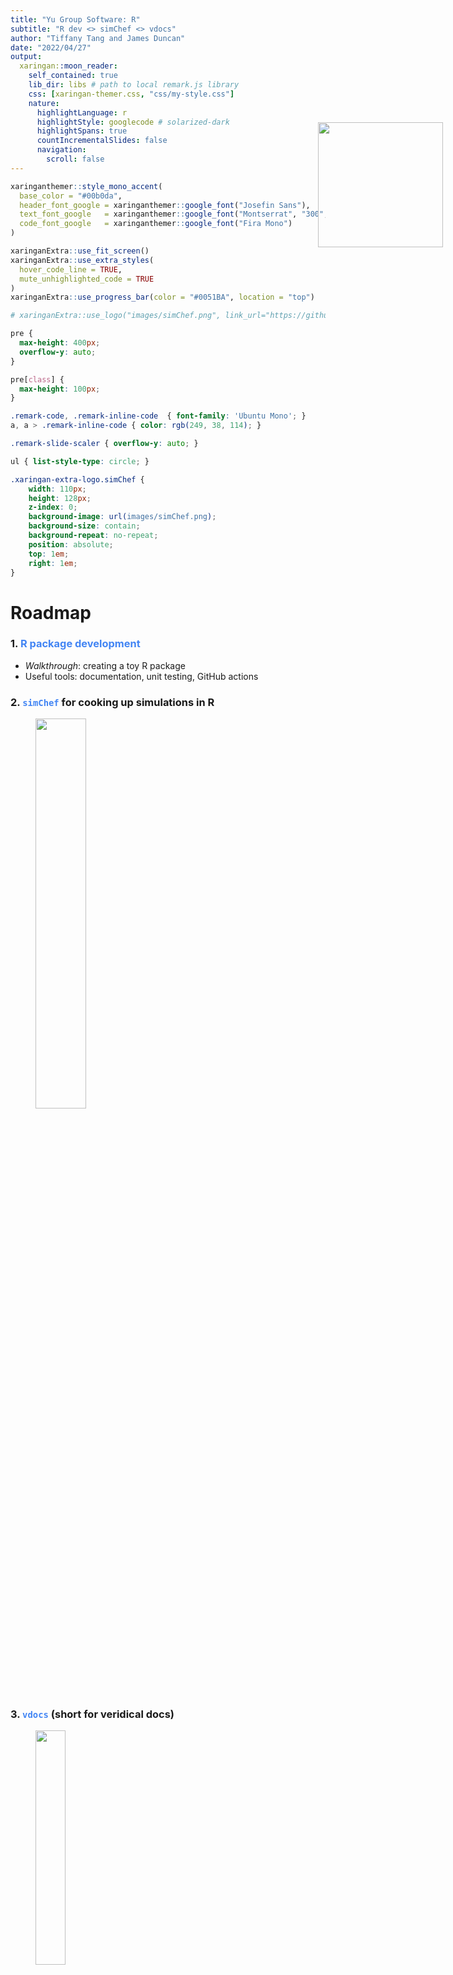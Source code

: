 ```yaml
---
title: "Yu Group Software: R"
subtitle: "R dev <> simChef <> vdocs"
author: "Tiffany Tang and James Duncan"
date: "2022/04/27"
output:
  xaringan::moon_reader:
    self_contained: true
    lib_dir: libs # path to local remark.js library
    css: [xaringan-themer.css, "css/my-style.css"]
    nature:
      highlightLanguage: r
      highlightStyle: googlecode # solarized-dark
      highlightSpans: true
      countIncrementalSlides: false
      navigation:
        scroll: false
---
```


```r
xaringanthemer::style_mono_accent(
  base_color = "#00b0da",
  header_font_google = xaringanthemer::google_font("Josefin Sans"),
  text_font_google   = xaringanthemer::google_font("Montserrat", "300", "300i"),
  code_font_google   = xaringanthemer::google_font("Fira Mono")
)
```

```r
xaringanExtra::use_fit_screen()
xaringanExtra::use_extra_styles(
  hover_code_line = TRUE,
  mute_unhighlighted_code = TRUE
)
xaringanExtra::use_progress_bar(color = "#0051BA", location = "top")

# xaringanExtra::use_logo("images/simChef.png", link_url="https://github.com/Yu-Group/simChef")
```

```css
pre {
  max-height: 400px;
  overflow-y: auto;
}

pre[class] {
  max-height: 100px;
}

.remark-code, .remark-inline-code  { font-family: 'Ubuntu Mono'; }
a, a > .remark-inline-code { color: rgb(249, 38, 114); }

.remark-slide-scaler { overflow-y: auto; }

ul { list-style-type: circle; }

.xaringan-extra-logo.simChef {
    width: 110px;
    height: 128px;
    z-index: 0;
    background-image: url(images/simChef.png);
    background-size: contain;
    background-repeat: no-repeat;
    position: absolute;
    top: 1em;
    right: 1em;
}
```

# Roadmap

### 1. <span style="color:#4285f4">R package development</span>
- *Walkthrough*: creating a toy R package
- Useful tools: documentation, unit testing, GitHub actions

### 2. <span style="color:#4285f4">`simChef`</span> for cooking up simulations in R

<img src="images/simchef_people.png" width="40%" style="margin-left:40px">

### 3. <span style="color:#4285f4">`vdocs`</span> (short for veridical docs)

<img src="images/vdocs_people.png" width="31%" style="margin-left:40px">

*Resources available at: https://github.com/Yu-Group/r-dev 

---

# Why bother with R packages?

- For sharing re-usable code with others

```r
devtools::install_github("Yu-Group/simChef")

library(simChef)
# You can now use functions from simChef!
```

--

- For organizing your code

<center><img src="images/r_pkg_structure.png" width="300"></center>

--

- Lots of helpful tools that are tied to this package structure (e.g., [`usethis`](https://usethis.r-lib.org/), [`devtools`](https://devtools.r-lib.org/), [`roxygen2`](https://roxygen2.r-lib.org/), [`pkgdown`](https://pkgdown.r-lib.org/))

---

# Let's get started with a toy R package

```r
# create package with tidyverse conventions implemented
usethis::create_tidy_package("R.pkg.ex")  
```

--

<br>

This will

- create a new package named `R.pkg.ex`
- apply as many of the tidyverse conventions as possible, 
- issue a few reminders
- activate the new package.

<img src="images/r_tidy_pkg_structure.png" width="200" style="position: absolute; right: 40px; top: 250px">

--

<br><br>

```r
# or alternatively, a more barebones start
usethis::create_package("R.pkg.ex")
```

---

# Writing a reusable R function

All R functions belong in the `R/` directory.

Let's create a file called `R/example_function.R` and add the following to the file:

--

```r
remove_constant_columns <- function(X) {
  const_cols <- purrr::map_lgl(X, ~all(duplicated(.x)[-1L]))
  X_cleaned <- X %>%
    dplyr::select(which(!const_cols))
  return(const_cols)
}
```

--

What does this function do?

---

# Documentation with `roxygen2`

```r
#' Remove constant columns in data
#'
#' @description Given some data X, removes all columns in the data that are a
#'   constant value (while ignoring NAs).
#'
#' @param X A data frame.
#'
#' @return A data frame where constant columns have been removed.
#'
#' @examples
#' X <- data.frame(a = c(1, 1, 1), b = c(1, 2, 3))
#' X_cleaned <- remove_constant_columns(X)
#' 
#' @export
remove_constant_columns <- function(X) {
  const_cols <- purrr::map_lgl(X, ~all(duplicated(.x)[-1L]))
  X_cleaned <- X %>%
    dplyr::select(which(!const_cols))
  return(const_cols)
}
```

We can then render the documentation easily via:

```r
devtools::document()  # or equivalently, roxygen2::roxygenise()
```

--

After this, we can see the function documentation via the usual:

```r
? remove_constant_columns
```

<center><img src="images/documentation.png" width="300"></center>

---

# Managing dependencies

Note however that `remove_constant_columns` depends on other packages.

```r
remove_constant_columns <- function(X) {
  const_cols <- `purrr`::map_lgl(X, ~all(duplicated(.x)[-1L]))
  X_cleaned <- X `%>%`
    `dplyr`::select(which(!const_cols))
  return(const_cols)
}
```

--

The `usethis` package makes it easy to manage these dependencies:

```r
usethis::use_package("purrr")
usethis::use_package("dplyr")
usethis::use_pipe()
```

---

# Additional documentation

### Readme

This is the first thing that people will see on GitHub (and package website).

The `README.Rmd` file has already been initialized by `usethis::create_tidy_package()`. We next need to render the README.Rmd into a README.md via:

```r
devtools::build_readme()
```

--

### Creating vignettes

Vignettes are a great way to teach others how to use your code/package.

To begin creating a vignette, `usethis` provides a nice starter template:

```r
usethis::use_vignette("example_vignette")
```

This initializes a vignette found at `vignettes/example_vignette.Rmd`

---

# Creating a website

So far, we have created an R package with a toy R function, some documentation, and a vignette.

An easy way to organize all this documentation and to improve accessibility is through a package website.

```r
pkgdown::build_site()
```

<iframe src="docs/index.html" width=100% height=60%></iframe>

---

# Other useful commands

To check whether or not the package can be built successfully:

```r
devtools::check()
```

[Note that `devtools::check()` rebuilds all the accompanying documentation, runs all unit tests, and goes through CRAN checks.]

<br>
To quickly load in the package under development and its most recent changes:

```r
devtools::load_all()
```

<br>
To automatically style source code according to the tidyverse style guide:

```r
usethis::use_tidy_style()
```

---

# testthat

Testing is an important part of the data science workflow!

`r emo::ji("paperclips")`[`testthat`](https://testthat.r-lib.org/)  makes it simple.

```r
hitchhiker <- function(x) {
  return(x + 1)
}

testthat::expect_equal(hitchhiker(41), 42)
testthat::expect_equal(hitchhiker(42), 42)

## Error: hitchhiker(42) not equal to 42.
## 1/1 mismatches
## [1] 43 - 42 == 1
```
Other useful `testthat` verbs:
```r
expect_identical() # test if objects are the same
expect_true(); expect_false()
expect_lt(); expect_gt()
expect_error(); expect_warning()
expect_snapshot() # saves stdout and later compares with this gold standard
```

---

# testthat

`r emo::ji("file_folder")` `testthat` tests should be in a directory called `tests/testthat/` next to your
project's `R/` directory. (`usethis::use_testthat` can set that up for you.)

`r emo::ji("page_facing_up")` `testthat` test files should be named like `test-*.R`, e.g. `test-xyz.R`. Again,
there's a `usethis` function to create this: `usethis::use_test("xyz")`.

`r emo::ji("+1")` create one `test-*.R` file for every `*.R` file in `R/`, e.g.,

Here's an example from `simChef`:
```r
test_that("fit_experiment works properly with future::multicore", {

  # multicore plan isn't supported on windows
  skip_on_os("windows")

  # fit_experiment_fixture() returns sequential and parallel simulation results
  results <- fit_experiment_fixture(future::multicore)

  expect_identical(results[[1]], results[[2]])
})
```

---

# withr

`r emo::ji("paperclips")`[`withr`](https://withr.r-lib.org/index.html) is another helpful package for
writing testing code and much more.

* Prevents unintended side effects (aka, hard to squash `r emo::ji("mosquito")`!): `with_environment()`
* Cleans up temporary state: `with_tempfile()`
* Helps with reproducibility: `with_seed()`
* Can run arbitrary code when exiting a frame in the call stack: `defer()`, `defer_parent()`

---

# withr in simChef

We use `withr` to temporarily set a `future` plan and reset it when the code
inside of `with_plan` finishes.

```r
set_plan <- function(plan, ...) {
  # get the original plan so we can reset at the end
  old_plan <- future::plan()
  future::plan(plan, ...)
  return(old_plan)
}

reset_plan <- function(plan) {
  future::plan(plan)
}

with_plan <- withr::with_(set_plan, reset_plan)

fit_experiment_fixture <- function(plan) {
  ... # setup code

  parallel <- withr::with_seed( # set the random seed
    seed,
    with_plan( # set the plan
      plan,
      fit_experiment(experiment, n_reps = 10) # get results in parallel
    )
  )
  return(list(parallel, sequential))
}
```

---

# GitHub Actions

 `r emo::ji("paperclips")`[GitHub Actions](https://docs.github.com/en/actions): automated scripts that run
on GitHub's servers when you make changes to a repo.

They help automate:

* testing
* code "linting" (syntax / style checking)
* (documentation) website deployment
* many other repetitive tasks that run when code changes

---

# r-lib's GitHub actions

Many of the core R packages we've mentioned are maintained in the
`r emo::ji("paperclips")`[`r-lib`](https://github.com/r-lib) GitHub organization, including:
* `devtools`
* `roxygen2`
* `testthat`
* `pkgdown`
* `usethis`

`r-lib` also maintains a very useful repo with many GitHub Actions scripts that
you can use in your workflows: `r emo::ji("paperclips")`[r-lib/actions](https://github.com/r-lib/actions).

Of course there's a `usethis` command:
```r
# creates an action to run R CMD check
usethis::use_github_actions("check-standard")`
```

You can swap out `"check-standard"` for any of the example actions in [`r-lib/actions/examples/`](https://github.com/r-lib/actions/tree/v2-branch/examples).

---

# Example: Automated grading of STAT 215A lab reports

`r emo::ji("paperclips")`[auto215a](https://github.com/Yu-Group/auto215a/) (private repo)

```yaml
jobs:
  run-grader:

    ...

    strategy:
      fail-fast: false
      matrix:
        student:
          # add all the students here
          - {repo: 'student1-username/stat215a', id: 'anon-id1'}
          - {repo: 'student2-username/stat215a', id: 'anon-id2'}
        lab:
          # add the lab(s) / function(s) to test here
          # each function should be in a separate .R file of the same name
          - {R-dir: 'lab3/R', fun: 'similarity_fn'}

    steps:
        # get this repo and set as the default working directory
      - uses: actions/checkout@v3

        # setup R
      - uses: r-lib/actions/setup-r@v2
        with:
          r-version: 'release'
          use-public-rspm: true

      - name: Install grader dependencies
        run: |
          ## --------------------------------------------------------------------
          install.packages(c("remotes", "lintr"))
          remotes::install_github("Yu-Group/auto215a/auto215aR")
        shell: Rscript {0}

        # checkout student repo
      - uses: actions/checkout@v3
        with:
          repository: ${{ matrix.student.repo }}
          path: ./${{ matrix.student.id }}

      - name: Install student dependencies, test their functions, and lint their code
        run: |
          ## --------------------------------------------------------------------
          # install
          remotes::install_deps()
          # source
          source("${{ matrix.lab.R-dir }}/${{ matrix.lab.fun }}.R")
          # test
          auto215aR::test_${{ matrix.lab.fun }}(${{ matrix.lab.fun }}, submit_id = "${{ matrix.student.id }}")
          # lint
          lintr::lint("${{ matrix.lab.R-dir }}/${{ matrix.lab.fun }}.R")
        shell: Rscript {0}
        working-directory: ./${{ matrix.student.id }}
```

---

# `Yu-Group` Actions

GitHub Action are a key part of the group's project / software development
workflow, used by:

* `simChef`
* `vdocs`
* `vflow`
* `imodels`
* Many more and hopefully yours too!

---

# Additional resources

We created these slides in `Rmarkdown` via the package `r emo::ji("paperclips")`[`xaringan`](https://bookdown.org/yihui/rmarkdown/xaringan.html).

--

These extensions make `xaringan` even more powerful:

* `r emo::ji("paperclips")`[xaringanthemer](https://pkg.garrickadenbuie.com/xaringanthemer)
* `r emo::ji("paperclips")`[xaringanExtra](https://pkg.garrickadenbuie.com/xaringanExtra)

--

Here are some great bookmarks for software dev / productivity in R:

* `r emo::ji("paperclips")`[Advanced R (2nd edition)](https://adv-r.hadley.nz)
* `r emo::ji("paperclips")`[R Packages (2nd edition)](https://r-pkgs.org/)
* `r emo::ji("paperclips")`[bookdown: Authoring Books and Technical Documents with R Markdown](https://bookdown.org/yihui/bookdown/)
* `r emo::ji("paperclips")` [blogdown: Creating Websites with R Markdown](https://bookdown.org/yihui/blogdown/)

---

# simChef

<a class="xaringan-extra-logo simChef" href="https://github.com/Yu-Group/simChef"></a>

`simChef` is an R package to facilitate **transparent** and **reliable** simulation
experiments, with PCS as the guiding framework.

```css
.faces > img {
    width: 75%;
    padding-top: 10%;
}
```

```r
devtools::install_github("Yu-Group/simChef")
```

.center.faces[![collaborators on simChef](images/simChef-faces.png)]

---

# simChef

<a class="xaringan-extra-logo simChef" href="https://github.com/Yu-Group/simChef"></a>

`simChef` is an R package to facilitate **transparent** and **reliable** simulation
experiments, with PCS as the guiding framework.

.center.recipe1[![recipe for a principled simulation](images/recipe-1.png)]

---

# simChef

<a class="xaringan-extra-logo simChef" href="https://github.com/Yu-Group/simChef"></a>

`simChef` is an R package to facilitate **transparent** and **reliable** simulation
experiments, with PCS as the guiding framework.

.center.recipe2[![recipe for a principled simulation](images/recipe-2.png)]

---

# simChef

<a class="xaringan-extra-logo simChef" href="https://github.com/Yu-Group/simChef"></a>

`simChef` is an R package to facilitate **transparent** and **reliable** simulation
experiments, with PCS as the guiding framework.

.center.recipe3[![recipe for a principled simulation](images/recipe-3.png)]

---

# simChef

<a class="xaringan-extra-logo simChef" href="https://github.com/Yu-Group/simChef"></a>

`simChef` is an R package to facilitate **transparent** and **reliable** simulation
experiments, with PCS as the guiding framework.

.center.recipe4[![recipe for a principled simulation](images/recipe-4.png)]

---

# simChef's goals

<a class="xaringan-extra-logo simChef" href="https://github.com/Yu-Group/simChef"></a>

**Transparent**
* Scientific question **clearly defined** and communicated **honestly**.

--

**Realistic**
* Synthetic data should resemble the **real world** and should use **real data**
as much as possible.

--

**Intuitive**
* Simulation code should be **readable** and **understandable**.

--

**Efficient**
* Simulations should take advantage of **distributed computation**.

--

**Reproducible**
* Results should be **consistent** across runs, users, and computing
environments and they should be **easy to share**.

---

# simChef basic usage

<a class="xaringan-extra-logo simChef" href="https://github.com/Yu-Group/simChef"></a>

```r
experiment <- create_experiment(name = "my-exper")
```

---

# simChef basic usage

<a class="xaringan-extra-logo simChef" href="https://github.com/Yu-Group/simChef"></a>

```r
experiment <- create_experiment(name = "my-exper") %>%
  add_dgp(dgp) # DGP = data-generating process
```

---

# simChef basic usage

<a class="xaringan-extra-logo simChef" href="https://github.com/Yu-Group/simChef"></a>

```r
experiment <- create_experiment(name = "my-exper") %>%
  add_dgp(dgp) %>% # DGP = data-generating process
  add_method(method) # method under study
```

---

# simChef basic usage

<a class="xaringan-extra-logo simChef" href="https://github.com/Yu-Group/simChef"></a>

```r
experiment <- create_experiment(name = "my-exper") %>%
  add_dgp(dgp) %>% # DGP = data-generating process
  add_method(method) %>% # method under study
  add_evaluator(eval) # evaluates simulation results
```

---

# simChef basic usage

<a class="xaringan-extra-logo simChef" href="https://github.com/Yu-Group/simChef"></a>

```r
experiment <- create_experiment(name = "my-exper") %>%
  add_dgp(dgp) %>% # DGP = data-generating process
  add_method(method) %>% # method under study
  add_evaluator(eval) %>% # evaluates simulation results
  add_visualizer(viz) # creates plots / tables / other visual summaries for Rmd
```

---

# simChef basic usage

<a class="xaringan-extra-logo simChef" href="https://github.com/Yu-Group/simChef"></a>

```r
experiment <- create_experiment(name = "my-exper") %>%
  add_dgp(dgp) %>% # DGP = data-generating process
  add_method(method) %>% # method under study
  add_evaluator(eval) %>% # evaluates simulation results
  add_visualizer(viz) # creates plots / tables / other visual summaries for Rmd

fit_experiment(experiment,
               n_reps = 100, # number of replicates for each combo of (dgp, method)
               save = TRUE, # save results to disk
               checkpoint_n_reps = 20) # save intermediate results as we go
```

---

# simChef basic usage

<a class="xaringan-extra-logo simChef" href="https://github.com/Yu-Group/simChef"></a>

```r
experiment <- create_experiment(name = "my-exper") %>%
  add_dgp(dgp) %>% # DGP = data-generating process
  add_method(method) %>% # method under study
  add_evaluator(eval) %>% # evaluates simulation results
  add_visualizer(viz) # creates plots / tables / other visual summaries for Rmd

fit_experiment(experiment,
               n_reps = 100, # number of replicates for each combo of (dgp, method)
               save = TRUE, # save results to disk
               checkpoint_n_reps = 20) # save intermediate results as we go

# A tibble: 100 × 9
   .rep  .dgp_name .method_name param1 param2 vec          .n  .rho .noise_level
   <chr> <chr>     <chr>         <dbl>  <dbl> <list>    <dbl> <dbl>        <dbl>
 1 1     dgp1      method1           1      3 <dbl [3]>    10   0.5            1
 2 1     dgp1      method1           2      3 <dbl [3]>    10   0.5            1
 3 1     dgp1      method1           1      4 <dbl [3]>    10   0.5            1
 4 1     dgp1      method1           2      4 <dbl [3]>    10   0.5            1
 5 1     dgp1      method1           1      3 <int [6]>    10   0.5            1
# … with 95 more rows
```

---

# DGPs

User's can write their own custom DGP functions.

```r
my_linear_gaussian_dgp_fun <- function(n, p) {

  ## generate covariate matrix
  X <- matrix(rnorm(n = n*p), nrow = n)

  ## sample linear model coefficients
  betas <- sample(
    c(0, 0.5, 1), size = p,
    replace = TRUE, prob = c(0.5, 0.3, 0.2)
  )

  ## create a linear response y with additive gaussian noise
  y <- cbind(1, X) %*% c(1, betas) + rnorm(n)

  return(list(X = X, y = y, betas = betas))
}
```

---

# DGPs

This function is then passed to `simChef` to create a `DGP` (with optional
default values for `n` and `p`).

```r
my_linear_gaussian_dgp_fun <- function(n, p) {
  ...
}

dgp <- create_dgp(
  my_linear_gaussian_dgp_fun,
  n = 100, p = 3
)

simChef::list_to_tibble_row(
  dgp$generate()
)

## # A tibble: 1 × 3
   X                y               betas
   <list>           <list>          <list>
 1 <dbl [100 × 3]>  <dbl [100 × 1]> <dbl [3]>
```

---

# `dgpoix` `r emo::ji("carrot")` A reusable library of DGPs

DGPs are the key **ingredients** of every simulation.

We can quickly recreate the last example using `dgpoix`.

(Pronounced "dee-gee-pwaa", rhymes with "mirepoix").

```r
linear_gaussian_dgp <- create_dgp(
  dgpoix::linear_gaussian_dgp,
  # params for linear_gaussian_dgp:
  n = 100, p_obs = 3, intercept = 1, err = rnorm
  # dgpoix::coef_sampler function and its params:
  betas = dgpoix::coef_sampler,
  coefs = c(0, 0.5, 1), probs = c(0.5, 0.3, 0.2)
)
```

`dgpoix` is currently in very early development, so expect the API to change.

---

# Varying across DGP / method parameters

After adding DGPs and methods, we can set out experiment to vary across multiple
parameter values.

```r

elnet <- create_method(
  function(X, y, alpha=1) {
    fit <- glmnet::glmnet(
      x = X, y = y, family = "gaussian", alpha = alpha
    ) %>% broom::tidy()
    return(fit)
  }
)

experiment <- create_experiment() %>%
  add_dgp(linear_gaussian_dgp) %>%
  add_method(elnet) %>%
  add_vary_across(
    linear_gaussian_dgp,
    p_obs = c(10, 100), # observed covariates
    p_unobs = c(2, 20), # unobserved covariates
    # varying over a vector-valued parameter 'probs':
    probs = list(c(0.5, 0.3, 0.2), c(0.8, 0.1, 0.1))
  )
```

---

# Run the experiment

We can run the experiment in parallel by setting a
`r emo::ji("paperclips")`[`future`](https://future.futureverse.org/) plan
before calling `fit_experiment`.

```r
future::plan(future::multicore)

results <- fit_experiment(experiment, n_reps = 100)
## Fitting experiment...
```

---

# Automated R Markdown Documentation

**Rapid** and **convenient** reporting of *results*

**Transparent** and **organized** communication of the *simulation design + code*

All in one line of code:

```r
create_rmd(experiment)
```

---
class: no-padding

<iframe src="rmd/linear_regression_output.html" width=100% height=100%></iframe>

---

# vdocs (veridical docs)

### For beautiful and easy documentation of PCS analyses

* Originally motivated by our collaboration with MD Anderson
* There's a need for an interactive guide to walk practitioners through the data science life cycle with a PCS lens.
* **Our aim**: create an interactive *PCS lab notebook*, analogous to a scientific lab notebook

---

class: no-padding

<iframe src="rmd/TCGA-BRCA-Example.html" width=100% height=100%></iframe>

---

# Try it for yourself!

<div style="width: 50%; float: left; text-align: center">
<h3 style="text-align: center; margin-top: 30px; padding-bottom: 10px;">simChef</h3>
for realistic, reliable, reproducible, and responsible simulations
<br>
<a href="https://github.com/Yu-Group/simChef">https://github.com/Yu-Group/simChef</a>
</div>

<div style="margin-left:50%; text-align: center">

<h3 style="text-align: center; padding-top: 30px; padding-bottom: 10px;">vdocs</h3>
for beautiful and easy documentation of <br>PCS analyses
<br>
<a href="https://github.com/Yu-Group/vdocs">https://github.com/Yu-Group/vdocs</a>
</div>

<br>

*For development of your own Rmd-generated html documents, check out: https://github.com/Yu-Group/vthemes 

<br>

<h2 style="text-align: center;">Let us know what you think!</h2>

---
